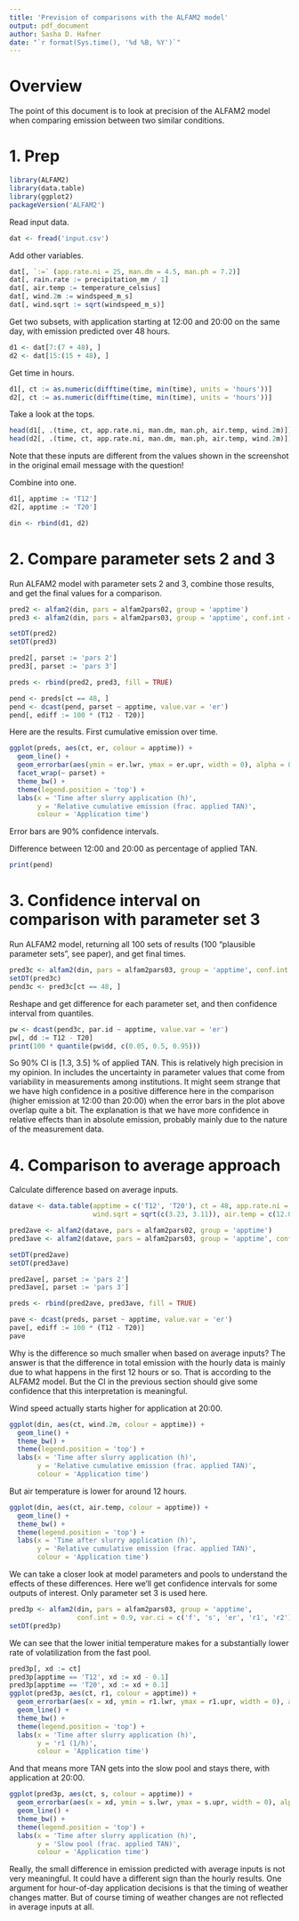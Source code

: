 ```yaml
---
title: 'Prevision of comparisons with the ALFAM2 model'
output: pdf_document
author: Sasha D. Hafner
date: "`r format(Sys.time(), '%d %B, %Y')`"
---
```


# Overview
The point of this document is to look at precision of the ALFAM2 model when comparing emission between two similar conditions.

# 1. Prep

```r
library(ALFAM2)
library(data.table)
library(ggplot2)
packageVersion('ALFAM2')
```

Read input data.

```r
dat <- fread('input.csv')
```

Add other variables.
```r
dat[, `:=` (app.rate.ni = 25, man.dm = 4.5, man.ph = 7.2)]
dat[, rain.rate := precipitation_mm / 1]
dat[, air.temp := temperature_celsius]
dat[, wind.2m := windspeed_m_s]
dat[, wind.sqrt := sqrt(windspeed_m_s)]
```

Get two subsets, with application starting at 12:00 and 20:00 on the same day, with emission predicted over 48 hours.

```r
d1 <- dat[7:(7 + 48), ]
d2 <- dat[15:(15 + 48), ]
```

Get time in hours. 

```r
d1[, ct := as.numeric(difftime(time, min(time), units = 'hours'))]
d2[, ct := as.numeric(difftime(time, min(time), units = 'hours'))]
```

Take a look at the tops.

```r
head(d1[, .(time, ct, app.rate.ni, man.dm, man.ph, air.temp, wind.2m)])
head(d2[, .(time, ct, app.rate.ni, man.dm, man.ph, air.temp, wind.2m)])
```

Note that these inputs are different from the values shown in the screenshot in the original email message with the question!

Combine into one.

```r
d1[, apptime := 'T12']
d2[, apptime := 'T20']

din <- rbind(d1, d2)
```

# 2. Compare parameter sets 2 and 3
Run ALFAM2 model with parameter sets 2 and 3, combine those results, and get the final values for a comparison.

```r
pred2 <- alfam2(din, pars = alfam2pars02, group = 'apptime')
pred3 <- alfam2(din, pars = alfam2pars03, group = 'apptime', conf.int = 0.9)

setDT(pred2)
setDT(pred3)

pred2[, parset := 'pars 2']
pred3[, parset := 'pars 3']

preds <- rbind(pred2, pred3, fill = TRUE)

pend <- preds[ct == 48, ]
pend <- dcast(pend, parset ~ apptime, value.var = 'er')
pend[, ediff := 100 * (T12 - T20)]
```

Here are the results.
First cumulative emission over time.

```r
ggplot(preds, aes(ct, er, colour = apptime)) +
  geom_line() +
  geom_errorbar(aes(ymin = er.lwr, ymax = er.upr, width = 0), alpha = 0.2) +
  facet_wrap(~ parset) +
  theme_bw() +
  theme(legend.position = 'top') +
  labs(x = 'Time after slurry application (h)',
       y = 'Relative cumulative emission (frac. applied TAN)',
       colour = 'Application time')
```

Error bars are 90% confidence intervals.

Difference between 12:00 and 20:00 as percentage of applied TAN.

```r
print(pend)
```

# 3. Confidence interval on comparison with parameter set 3

Run ALFAM2 model, returning all 100 sets of results (100 "plausible parameter sets", see paper), and get final times.

```r
pred3c <- alfam2(din, pars = alfam2pars03, group = 'apptime', conf.int = 'all')
setDT(pred3c)
pend3c <- pred3c[ct == 48, ]
```

Reshape and get difference for each parameter set, and then confidence interval from quantiles.

```r
pw <- dcast(pend3c, par.id ~ apptime, value.var = 'er')
pw[, dd := T12 - T20]
print(100 * quantile(pw$dd, c(0.05, 0.5, 0.95)))
```

So 90% CI is [1.3, 3.5] % of applied TAN.
This is relatively high precision in my opinion.
In includes the uncertainty in parameter values that come from variability in measurements among institutions.
It might seem strange that we have high confidence in a positive difference here in the comparison (higher emission at 12:00 than 20:00) when the error bars in the plot above overlap quite a bit.
The explanation is that we have more confidence in relative effects than in absolute emission, probably mainly due to the nature of the measurement data.

# 4. Comparison to average approach

Calculate difference based on average inputs.

```r
datave <- data.table(apptime = c('T12', 'T20'), ct = 48, app.rate.ni = 25, man.dm = 4.5, man.ph = 7.2,
                     wind.sqrt = sqrt(c(3.23, 3.11)), air.temp = c(12.07, 11.65))
```

```r
pred2ave <- alfam2(datave, pars = alfam2pars02, group = 'apptime')
pred3ave <- alfam2(datave, pars = alfam2pars03, group = 'apptime', conf.int = 0.9)
```

```r
setDT(pred2ave)
setDT(pred3ave)

pred2ave[, parset := 'pars 2']
pred3ave[, parset := 'pars 3']

preds <- rbind(pred2ave, pred3ave, fill = TRUE)

pave <- dcast(preds, parset ~ apptime, value.var = 'er')
pave[, ediff := 100 * (T12 - T20)]
pave
```

Why is the difference so much smaller when based on average inputs?
The answer is that the difference in total emission with the hourly data is mainly due to what happens in the first 12 hours or so.
That is according to the ALFAM2 model. 
But the CI in the previous section should give some confidence that this interpretation is meaningful.

Wind speed actually starts higher for application at 20:00.

```r
ggplot(din, aes(ct, wind.2m, colour = apptime)) +
  geom_line() +
  theme_bw() +
  theme(legend.position = 'top') +
  labs(x = 'Time after slurry application (h)',
       y = 'Relative cumulative emission (frac. applied TAN)',
       colour = 'Application time')
```

But air temperature is lower for around 12 hours.

```r
ggplot(din, aes(ct, air.temp, colour = apptime)) +
  geom_line() +
  theme_bw() +
  theme(legend.position = 'top') +
  labs(x = 'Time after slurry application (h)',
       y = 'Relative cumulative emission (frac. applied TAN)',
       colour = 'Application time')
```

We can take a closer look at model parameters and pools to understand the effects of these differences.
Here we'll get confidence intervals for some outputs of interest.
Only parameter set 3 is used here.

```r
pred3p <- alfam2(din, pars = alfam2pars03, group = 'apptime', 
                 conf.int = 0.9, var.ci = c('f', 's', 'er', 'r1', 'r2'))
setDT(pred3p)
```

We can see that the lower initial temperature makes for a substantially lower rate of volatilization from the fast pool.

```r
pred3p[, xd := ct]
pred3p[apptime == 'T12', xd := xd - 0.1]
pred3p[apptime == 'T20', xd := xd + 0.1]
ggplot(pred3p, aes(ct, r1, colour = apptime)) +
  geom_errorbar(aes(x = xd, ymin = r1.lwr, ymax = r1.upr, width = 0), alpha = 0.3) +
  geom_line() +
  theme_bw() +
  theme(legend.position = 'top') +
  labs(x = 'Time after slurry application (h)',
       y = 'r1 (1/h)',
       colour = 'Application time')
```

And that means more TAN gets into the slow pool and stays there, with application at 20:00.

```r
ggplot(pred3p, aes(ct, s, colour = apptime)) +
  geom_errorbar(aes(x = xd, ymin = s.lwr, ymax = s.upr, width = 0), alpha = 0.3) +
  geom_line() +
  theme_bw() +
  theme(legend.position = 'top') +
  labs(x = 'Time after slurry application (h)',
       y = 'Slow pool (frac. applied TAN)',
       colour = 'Application time')
```

Really, the small difference in emission predicted with average inputs is not very meaningful.
It could have a different sign than the hourly results.
One argument for hour-of-day application decisions is that the timing of weather changes matter.
But of course timing of weather changes are not reflected in average inputs at all.
